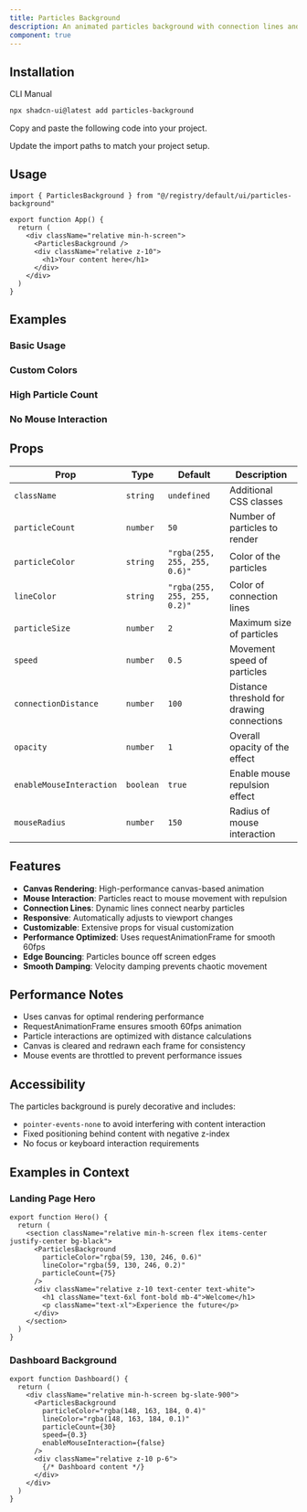 ```yaml
---
title: Particles Background
description: An animated particles background with connection lines and mouse interaction.
component: true
---
```


<ComponentPreview name="particles-background-demo" />

## Installation

<Tabs defaultValue="cli">

<TabsList>
  <TabsTrigger value="cli">CLI</TabsTrigger>
  <TabsTrigger value="manual">Manual</TabsTrigger>
</TabsList>

<TabsContent value="cli">

```bash
npx shadcn-ui@latest add particles-background
```

</TabsContent>

<TabsContent value="manual">

<Steps>

<Step>Copy and paste the following code into your project.</Step>

<ComponentSource name="particles-background" />

<Step>Update the import paths to match your project setup.</Step>

</Steps>

</TabsContent>

</Tabs>

## Usage

```tsx
import { ParticlesBackground } from "@/registry/default/ui/particles-background"

export function App() {
  return (
    <div className="relative min-h-screen">
      <ParticlesBackground />
      <div className="relative z-10">
        <h1>Your content here</h1>
      </div>
    </div>
  )
}
```

## Examples

### Basic Usage

<ComponentPreview name="particles-background-basic" />

### Custom Colors

<ComponentPreview name="particles-background-colors" />

### High Particle Count

<ComponentPreview name="particles-background-dense" />

### No Mouse Interaction

<ComponentPreview name="particles-background-static" />

## Props

| Prop | Type | Default | Description |
| --- | --- | --- | --- |
| `className` | `string` | `undefined` | Additional CSS classes |
| `particleCount` | `number` | `50` | Number of particles to render |
| `particleColor` | `string` | `"rgba(255, 255, 255, 0.6)"` | Color of the particles |
| `lineColor` | `string` | `"rgba(255, 255, 255, 0.2)"` | Color of connection lines |
| `particleSize` | `number` | `2` | Maximum size of particles |
| `speed` | `number` | `0.5` | Movement speed of particles |
| `connectionDistance` | `number` | `100` | Distance threshold for drawing connections |
| `opacity` | `number` | `1` | Overall opacity of the effect |
| `enableMouseInteraction` | `boolean` | `true` | Enable mouse repulsion effect |
| `mouseRadius` | `number` | `150` | Radius of mouse interaction |

## Features

- **Canvas Rendering**: High-performance canvas-based animation
- **Mouse Interaction**: Particles react to mouse movement with repulsion
- **Connection Lines**: Dynamic lines connect nearby particles
- **Responsive**: Automatically adjusts to viewport changes
- **Customizable**: Extensive props for visual customization
- **Performance Optimized**: Uses requestAnimationFrame for smooth 60fps
- **Edge Bouncing**: Particles bounce off screen edges
- **Smooth Damping**: Velocity damping prevents chaotic movement

## Performance Notes

- Uses canvas for optimal rendering performance
- RequestAnimationFrame ensures smooth 60fps animation
- Particle interactions are optimized with distance calculations
- Canvas is cleared and redrawn each frame for consistency
- Mouse events are throttled to prevent performance issues

## Accessibility

The particles background is purely decorative and includes:

- `pointer-events-none` to avoid interfering with content interaction
- Fixed positioning behind content with negative z-index
- No focus or keyboard interaction requirements

## Examples in Context

### Landing Page Hero

```tsx
export function Hero() {
  return (
    <section className="relative min-h-screen flex items-center justify-center bg-black">
      <ParticlesBackground
        particleColor="rgba(59, 130, 246, 0.6)"
        lineColor="rgba(59, 130, 246, 0.2)"
        particleCount={75}
      />
      <div className="relative z-10 text-center text-white">
        <h1 className="text-6xl font-bold mb-4">Welcome</h1>
        <p className="text-xl">Experience the future</p>
      </div>
    </section>
  )
}
```

### Dashboard Background

```tsx
export function Dashboard() {
  return (
    <div className="relative min-h-screen bg-slate-900">
      <ParticlesBackground
        particleColor="rgba(148, 163, 184, 0.4)"
        lineColor="rgba(148, 163, 184, 0.1)"
        particleCount={30}
        speed={0.3}
        enableMouseInteraction={false}
      />
      <div className="relative z-10 p-6">
        {/* Dashboard content */}
      </div>
    </div>
  )
}
```